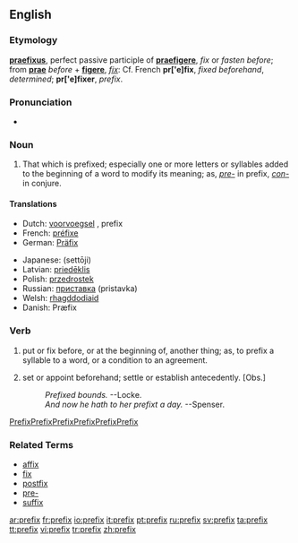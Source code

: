 ==English==
===Etymology===
{{L.}} '''[[praefixus]]''', perfect passive participle of '''[[praefigere]]''', ''fix'' or ''fasten before''; from '''[[prae]]''' ''before'' + '''[[figere]]''', ''[[fix]]'': Cf. French '''pr['e]fix''', ''fixed beforehand'', ''determined''; '''pr['e]fixer''', ''prefix''. 

===Pronunciation===
*{{IPA|/ˈpɹiːfɪks/}}

===Noun===
{{en-noun|prefixes}}

# That which is prefixed; especially one or more letters or syllables added to the beginning of a word to modify its meaning; as, ''[[pre-]]'' in prefix, ''[[con-]]'' in conjure.

====Translations====

{{top}}
*Dutch: [[voorvoegsel]] {{n}}, prefix {{n}}
*French: [[préfixe]]
*German: [[Präfix]]
{{mid}}
*Japanese: {{JAchar|[[接頭辞]]}} (settōji)
*Latvian: [[priedēklis]] {{m}}
*Polish: [[przedrostek]] {{m}}
*Russian: [[приставка]] {{f}} (pristavka)
*Welsh: [[rhagddodiaid]] {{m}}
*Danish: Præfix
{{bottom}}

===Verb===
{{en-verb|prefix|es}}

# {{transitive}} put or fix before, or at the beginning of, another thing; as, to prefix a syllable to a word, or a condition to an agreement.
# {{transitive}} set or appoint beforehand; settle or establish antecedently. [Obs.]        
#:''Prefixed bounds. '' --Locke.
#:''And now he hath to her prefixt a day.'' --Spenser.
[[#English|Prefix]][[#English|Prefix]][[#English|Prefix]][[#English|Prefix]][[#English|Prefix]][[#English|Prefix]]

===Related Terms=== 
*[[affix]]
*[[fix]]
*[[postfix]]
*[[pre-]]
*[[suffix]]

[[ar:prefix]]
[[fr:prefix]]
[[io:prefix]]
[[it:prefix]]
[[pt:prefix]]
[[ru:prefix]]
[[sv:prefix]]
[[ta:prefix]]
[[tt:prefix]]
[[vi:prefix]]
[[tr:prefix]]
[[zh:prefix]]